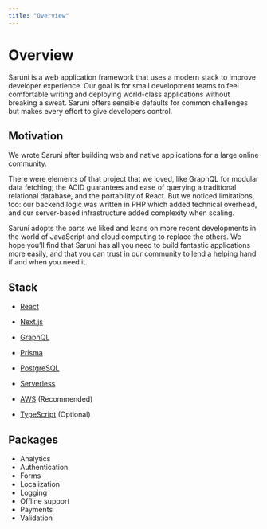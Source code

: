 ```yaml
---
title: "Overview"
---
```


# Overview

Saruni is a web application framework that uses a modern stack to improve developer experience. Our goal is for small development teams to feel comfortable writing and deploying world-class applications without breaking a sweat. Saruni offers sensible defaults for common challenges but makes every effort to give developers control.

## Motivation

We wrote Saruni after building web and native applications for a large online community.

There were elements of that project that we loved, like GraphQL for modular data fetching; the ACID guarantees and ease of querying a traditional relational database, and the portability of React. But we noticed limitations, too: our backend logic was written in PHP which added technical overhead, and our server-based infrastructure added complexity when scaling.

Saruni adopts the parts we liked and leans on more recent developments in the world of JavaScript and cloud computing to replace the others. We hope you’ll find that Saruni has all you need to build fantastic applications more easily, and that you can trust in our community to lend a helping hand if and when you need it.

## Stack

- [React](https://reactjs.org/)

- [Next.js](https://nextjs.org/)

- [GraphQL](https://graphql.org/)

- [Prisma](https://www.prisma.io/)

- [PostgreSQL](https://www.postgresql.org/)

- [Serverless](https://www.serverless.com/)

- [AWS](https://aws.amazon.com/) (Recommended)

- [TypeScript](https://www.typescriptlang.org/) (Optional)

## Packages

- Analytics
- Authentication
- Forms
- Localization
- Logging
- Offline support
- Payments
- Validation
